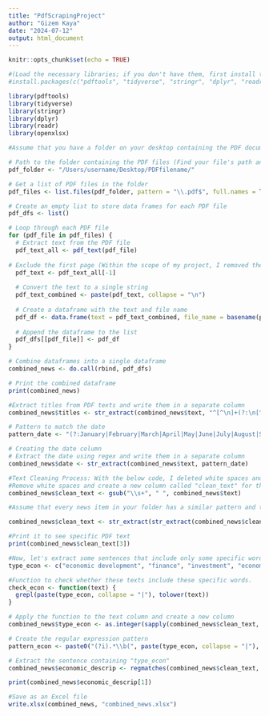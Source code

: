 ```yaml
---
title: "PdfScrapingProject"
author: "Gizem Kaya"
date: "2024-07-12"
output: html_document
---
```


```r
knitr::opts_chunk$set(echo = TRUE)
```

```r
#(Load the necessary libraries; if you don't have them, first install them by removing the hashtag from the code below.)
#install.packages(c("pdftools", "tidyverse", "stringr", "dplyr", "readr", "openxlsx"))

library(pdftools)
library(tidyverse)
library(stringr)
library(dplyr)
library(readr)
library(openxlsx)
```


```r
#Assume that you have a folder on your desktop containing the PDF documents that you want to automatically extract and code some information. For example, they can be news containing titles, dates, and sources. 

# Path to the folder containing the PDF files (Find your file's path and change the code line below.)
pdf_folder <- "/Users/username/Desktop/PDFfilename/"

# Get a list of PDF files in the folder
pdf_files <- list.files(pdf_folder, pattern = "\\.pdf$", full.names = TRUE)

# Create an empty list to store data frames for each PDF file
pdf_dfs <- list()

# Loop through each PDF file
for (pdf_file in pdf_files) {
  # Extract text from the PDF file
  pdf_text_all <- pdf_text(pdf_file)
  
# Exclude the first page (Within the scope of my project, I removed the first pages of each PDF, you can modify it or delete this line! But don't forget to change the name of the following line accordingly)   
  pdf_text <- pdf_text_all[-1]
  
  # Convert the text to a single string
  pdf_text_combined <- paste(pdf_text, collapse = "\n")
  
  # Create a dataframe with the text and file name
  pdf_df <- data.frame(text = pdf_text_combined, file_name = basename(pdf_file))
  
  # Append the dataframe to the list
  pdf_dfs[[pdf_file]] <- pdf_df
}

# Combine dataframes into a single dataframe
combined_news <- do.call(rbind, pdf_dfs)

# Print the combined dataframe
print(combined_news)
```


```r
#Extract titles from PDF texts and write them in a separate column
combined_news$titles <- str_extract(combined_news$text, "^[^\n]+(?:\n[^\n]+)?")
```


```r
# Pattern to match the date
pattern_date <- "(?:January|February|March|April|May|June|July|August|September|October|November|December) \\d{1,2}, \\d{4}"

# Creating the date column 
# Extract the date using regex and write them in a separate column
combined_news$date <- str_extract(combined_news$text, pattern_date)
```

```r
#Text Cleaning Process: With the below code, I deleted white spaces and created a new column that contains a clean version of texts.
#Remove white spaces and create a new column called "clean_text" for them.
combined_news$clean_text <- gsub("\\s+", " ", combined_news$text)
```


```r
#Assume that every news item in your folder has a similar pattern and that you only want to extract the news content after the word "Main" and before the word "Final." (Note: These words can change in your texts, and you can modify them accordingly, or you just don't apply this code)

combined_news$clean_text <- str_extract(str_extract(combined_news$clean_text, ".*(?=Main)"), "(?<=Final).*")

#Print it to see specific PDF text
print(combined_news$clean_text[3])
```


```r
#Now, let's extract some sentences that include only some specific words. In this project, I only focus on words related to the economic aspect. Thus, the below code only gives sentences that include these words separately or together.   
type_econ <- c("economic development", "finance", "investment", "economy")

#Function to check whether these texts include these specific words.
check_econ <- function(text) {
  grepl(paste(type_econ, collapse = "|"), tolower(text))
}

# Apply the function to the text column and create a new column
combined_news$type_econ <- as.integer(sapply(combined_news$clean_text, check_econ))
```


```r
# Create the regular expression pattern
pattern_econ <- paste0("(?i).*\\b(", paste(type_econ, collapse = "|"), ")\\b.*")

# Extract the sentence containing "type_econ"
combined_news$economic_descrip <- regmatches(combined_news$clean_text, gregexpr(pattern_econ, combined_news$clean_text, perl = TRUE))

print(combined_news$economic_descrip[1])
```

```r
#Save as an Excel file
write.xlsx(combined_news, "combined_news.xlsx")
```


